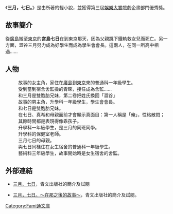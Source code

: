 {{Distinguish|3月7日}}
{{Infobox animanga/Headerofja
|title= 三月，七日。
|image= 三月，七日。.jpg
|size= 200px
|caption= 
|japanese= 三月、七日。
|english= 
|kana= 
|romaji= 
|genre= [[愛情|愛情]]
}}
{{Infobox animanga/name
|original= 
|official= 
|formal= 三月，七日。（{{flagicon|Taiwan}}）
|common= 三月、七日。
}}
{{Infobox animanga/Novel
|輕小說= 是
|標題= 
|作者= [[森橋ビンゴ|森橋ビンゴ]]
|插圖= [[世良シンヤ|世良シンヤ]]
|出版社= {{flagicon|Japan}} [[Enterbrain|Enterbrain]]<br />{{flagicon|Taiwan}} [[青文出版社|青文出版社]]
|連載雜誌= 
|label= 
|發售日= {{flagicon|Japan}} 2004年12月20日<br />{{flagicon|Taiwan}} 2007年7月10日
|開始= 
|結束= 
|冊數= 1
|話數= 
|其他= 
}}
{{Infobox animanga/Novel
|輕小說= 是
|標題= 三月，七日。～在那之後的故事～
|作者= [[森橋ビンゴ|森橋ビンゴ]]
|插圖= [[世良シンヤ|世良シンヤ]]
|出版社= {{flagicon|Japan}} [[Enterbrain|Enterbrain]]<br />{{flagicon|Taiwan}} [[青文出版社|青文出版社]]
|連載雜誌= 
|label= 
|發售日= {{flagicon|Japan}} 2004年<br />{{flagicon|Taiwan}} 2008年5月10日
|開始= 
|結束= 
|冊數= 1
|話數= 
|其他= 
}}
{{Infobox animanga/Footerofja}}

《'''三月，七日。'''》是由{{lang|ja|[[森橋ビンゴ|森橋ビンゴ]]}}所著的輕小說，並獲得第三屆[[娛樂大賞|娛樂大賞]]戲劇企畫部門優秀獎。

== 故事簡介 ==
從[[廣島|廣島]]搬至[[東京|東京]]的'''宮島七日'''在到東京那天，因為父親跳下鐵軌救女兒而死亡。另一方面，澀谷三月努力成為好學生而成為學生會會長。這兩人，在同一所高中相遇……

== 人物 ==
; {{nihongo|宮島七日|宮島 七日|Nanoka Miyajima}}
: 故事的女主角，家住在[[廣島|廣島]]到[[東京|東京]]來的普通科一年級學生。
: 受到當到宿舍舍監操的青睞，接任成為舍監‥‥‥
: 和三月是雙胞胎兄妹，第二卷把姓氏換回「澀谷」
; {{nihongo|澀谷三月|渋谷 三月|Sangatsu Shibutani}}
: 故事的男主角，升學科一年級學生，學生會會長。
: 和七日是雙胞胎兄妹。
: 在七日、真希和母親面前才會顯示真面目：第一人稱是「俺」，性格散悶；其餘時間都是表現得像乖孩子。
; {{nihongo|藤井真希|藤井 真希|Maki Fujii}}
: 升學科一年級學生，是三月的同班同學。
; {{nihongo|羽住海里||Kairi Hazumi}}
: 升學科的保健室老師。
; {{nihongo|澀谷彌生|渋谷 弥生|Yayoi Shibutani}}
: 三月七日的母親。
; {{nihongo|岸直美||Naomi Kishi}}
: 與七日同樣住在女生宿舍的普通科一年級學生。
; {{nihongo|東山操|東山 操|Misao Higashiyama}}
: 藝術科三年級學生，故事開始時是女生宿舍的舍監。

== 外部連結 ==
* {{zh-tw}} [https://web.archive.org/web/20070824144737/http://blog.roodo.com/ching_win_comic/archives/3465211.html 三月、七日]，青文出版社的簡介及試閱
* {{zh-tw}} [https://web.archive.org/web/20080508201739/http://blog.roodo.com/ching_win_comic/archives/5979257.html 三月，七日。～在那之後的故事～]，青文出版社的簡介及試閱。

{{DEFAULTSORT:Sangatsu Nanoka}}

[[Category:Fami通文庫|Category:Fami通文庫]]
